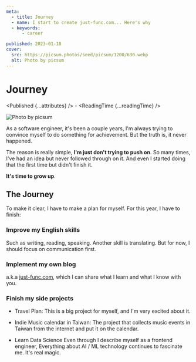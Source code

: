 ```yaml
---
meta:
  - title: Journey
  - name: I start to create just-func.com... Here's why
  - keywords:
      - career

published: 2023-01-18
cover:
  src: https://picsum.photos/seed/picsum/1200/630.webp
  alt: Photo by picsum
---
```



# Journey

<Published {...attributes} />
<span>-</span>
<ReadingTime {...readingTime} />

![Photo by picsum](https://picsum.photos/seed/picsum/1200/630.webp)

As a software engineer, it's been a couple years,
I'm always trying to convince myself to do something for achievement.
But the truth is, it never happened.

The reason is really simple, **I'm just don't trying to push on**.
So many times, I've had an idea but never followed through on it.
And even I started doing that the first time but didn't finish it.

**It's time to grow up**.

## The Journey

To make it clear, I have to make a plan for myself.
For this year, I have to finish:

### Improve my English skills

Such as writing, reading, speaking.
Another skill is translating.
But for now, I should focus on communication first.

### Implement my own blog

a.k.a [just-func.com](/),
which I can share what I learn and what I know with you.

### Finish my side projects

- Travel Plan:
  This is a big project for myself, and I'm very excited about it.
- Indie Music calendar in Taiwan:
  The project that collects music events in Taiwan from the internet and put it on the calendar.

- Learn Data Science
  Even through I describe myself as a frontend engineer,
  Everything about AI / ML technology continues to fascinate me.
  It's real magic.
